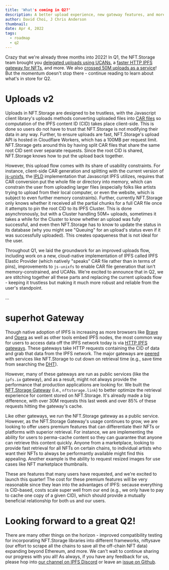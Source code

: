 ```yaml
---
title: 'What's coming in Q2?'
description: A better upload experience, new gateway features, and more
author: David Choi, J Chris Anderson
thumbnail: 
date: Apr 4, 2022
tags:
  - roadmap
  - q2
---
```


Crazy that we're already three months into 2022! In Q1, the NFT.Storage team brought you [delegated uploads using UCANs](UCANDocs), a [faster HTTP IPFS gateway for NFTs](https://nft.storage/docs/concepts/gateways/), and more. We also [crossed 50M uploads as a service]()! But the momentum doesn't stop there - continue reading to learn about what's in store for Q2.

# Uploads v2

Uploads in NFT.Storage are designed to be trustless, with the Javascript client library's uploads methods converting uploaded files into [CAR files](https://nft.storage/docs/concepts/car-files/) so computation of the IPFS content ID (CID) takes place client-side. This is done so users do not have to trust that NFT.Storage is not modifying their data in any way. Further, to ensure uploads are fast, NFT.Storage's upload API is hosted in Cloudflare Workers, which has a 100MB per request limit. NFT.Storage gets around this by having split CAR files that share the same root CID sent over separate requests. Since the root CID is shared, NFT.Storage knows how to put the upload back together.

However, this upload flow comes with its share of usability constraints. For instance, client-side CAR generation and splitting with the current version of [js-unixfs](https://github.com/ipld/js-unixfs), the [IPLD](https://ipld.io/) implementation that Javascript IPFS utilizes, requires that CAR conversion put the whole file or directory into memory, which can constrain the user from uploading larger files (especially folks like artists trying to upload from their local computer, or even the website, which is subject to even further memory constraints). Further, currently NFT.Storage only knows whether it received all the partial chunks for a full CAR file once it attempts to pin the root CID to its IPFS Cluster. This is done asynchronously, but with a Cluster handling 50M+ uploads, sometimes it takes a while for the Cluster to know whether an upload was fully successful, and even then NFT.Storage has to know to update the status in its database (why you might see "Queuing" for an upload's status even if it was successfully uploaded). This creates opaqueness that is not ideal for the user.

Throughout Q1, we laid the groundwork for an improved uploads flow, including work on a new, cloud-native implementation of IPFS called IPFS Elastic Provider (which natively "speaks" CAR file rather than in terms of pins), improvements to `js-unixfs` to enable CAR file generation that isn't memory-constrained, and UCANs. We're excited to announce that in Q2, we are stitching together all these parts and replacing the current uploads flow - keeping it trustless but making it much more robust and reliable from the user's standpoint.

...

# superhot Gateway

Though native adoption of IPFS is increasing as more browsers like [Brave](https://brave.com/ipfs-support/) and [Opera](https://blog.ipfs.io/2021-02-08-opera-ios-and-ipfs/) as well as other tools embed IPFS nodes, the most common way for users to access data off the IPFS network today is via [HTTP IPFS gateways](https://docs.ipfs.io/concepts/ipfs-gateway/). These gateways take HTTP requests containing the CID of data and grab that data from the IPFS network. The major gateways are [peered](https://docs.ipfs.io/how-to/peering-with-content-providers/) with services like NFT.Storage to cut down on retrieval time (e.g., save time from searching the [DHT](https://docs.ipfs.io/concepts/dht/)).

However, many of these gateways are run as public services (like the `ipfs.io` gateway), and as a result, might not always provide the performance that production applications are looking for. We built the [NFT.Storage Gateway](https://nft.storage/docs/concepts/gateways/) (i.e., `nftstorage.link`) to better optimize the retrieval experience for content stored on NFT.Storage. It's already made a big difference, with over 30M requests this last week and over 85% of these requests hitting the gateway's cache.

Like other gateways, we run the NFT.Storage gateway as a public service. However, as the NFT.Storage Gateway's usage continues to grow, we are looking to offer users premium features that can differentiate their NFTs or platforms with superior retrieval. For instance, we are implementing the ability for users to perma-cache content so they can guarantee that anyone can retrieve this content quickly. Anyone from a marketplace, looking to provide fast retrieval for all NFTs on certain chains, to individual artists who want their NFTs to always be performantly available might find this appealing. Another example is the ability to request resized images for use cases like NFT marketplace thumbnails.

These are features that many users have requested, and we're excited to launch this quarter! The cost for these premium features will be very reasonable since they lean into the advantages of IPFS: secause everything is CID-based, costs scale super well from our end (e.g., we only have to pay to cache one copy of a given CID), which should provide a mutually beneficial relationship for both us and our users.

# Looking forward to a great Q2!

There are many other things on the horizon - improved compatibility testing for incorporating NFT.Storage libraries into different frameworks, niftysave (our effort to scrape all the chains to save all the off-chain NFT data) expanding beyond Ethereum, and more. We can't wait to continue sharing our progress with you all! As always, if you have any feedback for us, please hop into [our channel on IPFS Discord](https://discord.com/invite/KKucsCpZmY) or leave an [issue on Github](https://github.com/nftstorage/nft.storage/issues).
